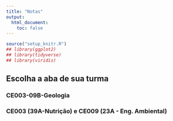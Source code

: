 ```yaml
---
title: "Notas"
output:
  html_document:
    toc: false
---
```


```r
source("setup_knitr.R")
## library(ggplot2)
## library(tidyverse)
## library(viridis)
```

## Escolha a aba de sua turma {.tabset}

### CE003-09B-Geologia


### CE003 (39A-Nutrição) e CE009 (23A - Eng. Ambiental)
